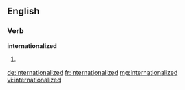 ==English==

===Verb===
'''internationalized'''

# {{past of|internationalize}}

[[de:internationalized]]
[[fr:internationalized]]
[[mg:internationalized]]
[[vi:internationalized]]